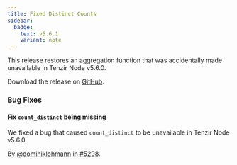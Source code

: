 ```yaml
---
title: Fixed Distinct Counts
sidebar:
  badge:
    text: v5.6.1
    variant: note
---
```


This release restores an aggregation function that was accidentally made unavailable in Tenzir Node v5.6.0.

Download the release on [GitHub](https://github.com/tenzir/tenzir/releases/tag/v5.6.1).

### Bug Fixes

#### Fix `count_distinct` being missing

We fixed a bug that caused `count_distinct` to be unavailable in Tenzir Node v5.6.0.

By [@dominiklohmann](https://github.com/dominiklohmann) in [#5298](https://github.com/tenzir/tenzir/pull/5298).

